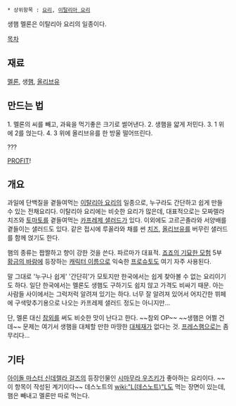  * 상위항목 : [[요리]], [[이탈리아 요리]]

생햄 멜론은 이탈리아 요리의 일종이다.

[[목차]]

== 재료 ==
[[멜론]], 생[[햄]], [[올리브유]]
== 만드는 법 ==
1. 멜론의 씨를 빼고, 과육을 먹기좋은 크기로 썰어낸다.
2. 생햄을 얇게 저민다.
3. 1 위에 2를 얹는다.
4. 3 위에 올리브유를 한 방울 떨어뜨린다. 

???

[[PROFIT]]!
== 개요 ==
과일에 단백질을 곁들여먹는 [[이탈리아 요리]]의 일종으로, 누구라도 간단하고 쉽게 만들 수 있는 전채요리다. 이탈리아 요리에는 비슷한 요리가 많은데, 대표적으로는 모짜렐라 치즈와 [[토마토]]를 곁들여먹는 [[인살라타 카프레제|카프레제 샐러드]]가 있다. 이외에도 고르곤졸라와 서양배를 곁들이는 샐러드도 있다. 같은 접시에 루꼴라와 채를 썬 [[치즈]], [[올리브유]]를 버무린 샐러드를 함께 얹기도 한다. 

햄의 종류는 짭짤하고 향이 강한 것을 쓴다. 파르마가 대표적. [[죠죠의 기묘한 모험]] 5부 [[황금의 바람]]에 등장하는 [[프로슈토(죠죠의 기묘한 모험)|캐릭터 이름]]으로 익숙한 [[프로슈토]]도 여기 자주 사용된다.

말 그대로 '누구나 쉽게' '간단히'가 모토지만 한국에서는 쉽게 찾아볼 수 없는 요리이기도 하다. 일단 한국에서는 멜론도 생햄도 구하기도 쉽지 않고 가격도 비싸기 때문. 아는 사람들 사이에서는 그럭저럭 알려져 있기는 하다. 너무 잘 알려져 있어서 어지간한 뷔페에 구색맞추기용으로 나오는 카프레제 샐러드 정도는 아니지만...

단, 멜론 대신 [[참외]]를 써도 비슷한 맛이 난다고 한다. ~~참외 OP~~ ~~생햄은 어쩔 건데~~
문제는 여기서 생햄을 대체할 만한 마땅한 [[대체재]]가 없다는 것. [[프레스햄]]으로는 좀 무리다...
== 기타 ==
[[아이돌 마스터 신데렐라 걸즈]]의 등장인물인 [[시마무라 우즈키]]가 좋아하는 요리이다. ~~이 항목이 작성된 계기이다~~ 데스노트의 [[wiki:"L(데스노트)"L]]도 먹는 장면이 있는데, 햄은 빼내고 멜론만 따로 먹는다.
